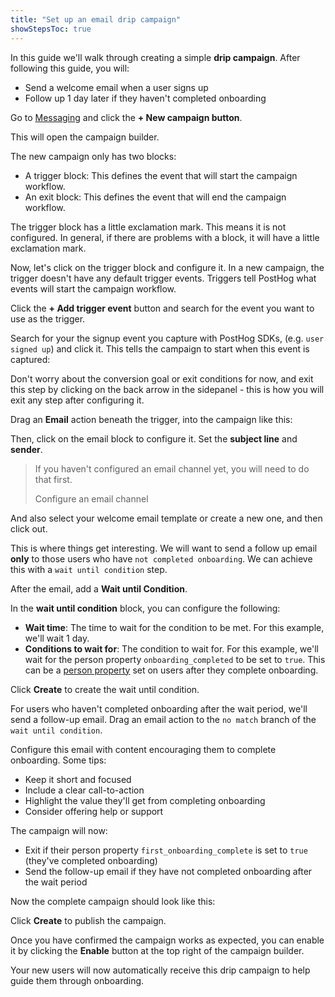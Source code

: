 ```yaml
---
title: "Set up an email drip campaign"
showStepsToc: true
---
```


In this guide we'll walk through creating a simple **drip campaign**. After following this guide, you will:
- Send a welcome email when a user signs up
- Follow up 1 day later if they haven't completed onboarding

<Steps>

<Step title="Create a campaign" badge="required">

Go to [Messaging](https://app.posthog.com/messaging/campaigns/new/workflow) and click the **+ New campaign button**.  

<ProductScreenshot
    imageLight="https://res.cloudinary.com/dmukukwp6/image/upload/w_1600,c_limit,q_auto,f_auto/messaging_new_campaign_light_c1f7b79b46.png"
    imageDark="https://res.cloudinary.com/dmukukwp6/image/upload/w_1600,c_limit,q_auto,f_auto/messaging_new_campaign_dark_6a4ea06e58.png"
    classes="rounded"
    alt="Click the New Campaign button"
/>

This will open the campaign builder. 

The new campaign only has two blocks:
- A trigger block: This defines the event that will start the campaign workflow.
- An exit block: This defines the event that will end the campaign workflow.

<ProductScreenshot
    imageLight="https://res.cloudinary.com/dmukukwp6/image/upload/w_1600,c_limit,q_auto,f_auto/new_campaign_light_acfabde4ca.png"
    imageDark="https://res.cloudinary.com/dmukukwp6/image/upload/w_1600,c_limit,q_auto,f_auto/new_campaign_dark_8ed34dd06e.png"
    classes="rounded"
    alt="Fresh campaign with trigger block"
/>

The trigger block has a little exclamation mark. This means it is not configured. In general, if there are problems with a block, it will have a little exclamation mark.

</Step>

<Step title="Set the trigger" badge="required">

Now, let's click on the trigger block and configure it. In a new campaign, the trigger doesn't have any default trigger events. Triggers tell PostHog what events will start the campaign workflow.

<ProductScreenshot
    imageLight="https://res.cloudinary.com/dmukukwp6/image/upload/w_1600,c_limit,q_auto,f_auto/trigger_settings_light_40e539b7ee.png"
    imageDark="https://res.cloudinary.com/dmukukwp6/image/upload/w_1600,c_limit,q_auto,f_auto/trigger_settings_dark_02b15cd094.png"
    classes="rounded"
    alt="Trigger warning that event is required"
/>

Click the **+ Add trigger event** button and search for the event you want to use as the trigger. 

Search for your the signup event you capture with PostHog SDKs, (e.g. `user signed up`) and click it. This tells the campaign to start when this event is captured:

<ProductScreenshot
    imageLight="https://res.cloudinary.com/dmukukwp6/image/upload/c_crop,g_north,h_0.9,w_1.0/w_1600,c_limit,q_auto,f_auto/messaging_new_campaign_event_select_light_a08c890a53.png"
    imageDark="https://res.cloudinary.com/dmukukwp6/image/upload/c_crop,g_north,h_0.9,w_1.0/w_1600,c_limit,q_auto,f_auto/messaging_new_campaign_event_select_dark_be58972ba1.png"
    classes="rounded"
    alt="Trigger event configuration"
/>

Don't worry about the conversion goal or exit conditions for now, and exit this step by clicking on the back arrow in the sidepanel - this is how you will exit any step after configuring it.

<ProductScreenshot
    imageLight="https://res.cloudinary.com/dmukukwp6/image/upload/c_crop,h_0.3,w_0.4,x_0.25,y_0.13/messaging_new_campaign_event_select_light_a08c890a53.png"
    imageDark="https://res.cloudinary.com/dmukukwp6/image/upload/c_crop,h_0.3,w_0.4,x_0.25,y_0.13/w_1600,c_limit,q_auto,f_auto/messaging_new_campaign_event_select_dark_be58972ba1.png"
    classes="rounded"
    alt="Back arrow in sidepanel"
/>

</Step>

<Step title="Send the first email" badge="required">

Drag an **Email** action beneath the trigger, into the campaign like this:
<ProductScreenshot
    imageLight="https://res.cloudinary.com/dmukukwp6/image/upload/w_1600,c_limit,q_auto,f_auto/new_email_light_98795f1414.png"
    imageDark="https://res.cloudinary.com/dmukukwp6/image/upload/w_1600,c_limit,q_auto,f_auto/new_email_dark_e2811207c7.png"
    classes="rounded"
    alt="Dragging email action"
/>

Then, click on the email block to configure it. Set the **subject line** and **sender**.

<ProductScreenshot
    imageLight="https://res.cloudinary.com/dmukukwp6/image/upload/w_1600,c_limit,q_auto,f_auto/configure_email_template_light_ed7a551fec.png"
    imageDark="https://res.cloudinary.com/dmukukwp6/image/upload/w_1600,c_limit,q_auto,f_auto/configure_email_template_dark_a58f62c95f.png"
    classes="rounded"
    alt="Configure email template"
/>

> If you haven't configured an email channel yet, you will need to do that first.
> 
> <CallToAction className="mb-4" type="primary" to="/docs/messaging/configure-channels">
>   Configure an email channel
> </CallToAction>
> 

And also select your welcome email template or create a new one, and then click out.

<ProductScreenshot
    imageLight="https://res.cloudinary.com/dmukukwp6/image/upload/w_1600,c_limit,q_auto,f_auto/email_template_editor_811f405d88.png"
    imageDark="https://res.cloudinary.com/dmukukwp6/image/upload/w_1600,c_limit,q_auto,f_auto/email_template_editor_dark_24acb77e74.png"
    classes="rounded"
    alt="Email template selection"
/>

</Step>

<Step title="Wait until condition branch" badge="required">

This is where things get interesting. We will want to send a follow up email **only** to those users who have `not completed onboarding`. We can achieve this with a `wait until condition` step.

After the email, add a **Wait until Condition**.  

<ProductScreenshot
    imageLight="https://res.cloudinary.com/dmukukwp6/image/upload/w_1600,c_limit,q_auto,f_auto/us_posthog_com_project_198052_messaging_campaigns_new_workflow_mode_build_and_node_action_wait_until_condition_bf71d044_c8e3_439f_88ed_39144053dc6c_11e113cc7a.png"
    imageDark="https://res.cloudinary.com/dmukukwp6/image/upload/w_1600,c_limit,q_auto,f_auto/us_posthog_com_project_198052_messaging_campaigns_new_workflow_mode_build_and_node_action_wait_until_condition_bf71d044_c8e3_439f_88ed_39144053dc6c_1_0b01bed325.png"
    classes="rounded"
    alt="Adding wait until condition"
/>

In the **wait until condition** block, you can configure the following:
- **Wait time**: The time to wait for the condition to be met. For this example, we'll wait 1 day.
- **Conditions to wait for**: The condition to wait for. For this example, we'll wait for the person property `onboarding_completed` to be set to `true`. This can be a [person property](/docs/product-analytics/person-properties) set on users after they complete onboarding. 

Click **Create** to create the wait until condition.

</Step>

<Step title="Add follow up email" badge="required">

For users who haven't completed onboarding after the wait period, we'll send a follow-up email. Drag an email action to the `no match` branch of the `wait until condition`.

<ProductScreenshot
    imageLight="https://res.cloudinary.com/dmukukwp6/image/upload/w_1600,c_limit,q_auto,f_auto/add_condition_email_light_e9e592cb19.png"
    imageDark="https://res.cloudinary.com/dmukukwp6/image/upload/w_1600,c_limit,q_auto,f_auto/add_condition_email_dark_0b6917818c.png"
    classes="rounded"
    alt="Adding follow up email"
/>

Configure this email with content encouraging them to complete onboarding. Some tips:

- Keep it short and focused
- Include a clear call-to-action
- Highlight the value they'll get from completing onboarding
- Consider offering help or support

The campaign will now:
- Exit if their person property `first_onboarding_complete` is set to `true` (they've completed onboarding)
- Send the follow-up email if they have not completed onboarding after the wait period

</Step>

<Step title="Review and launch" badge="required">

Now the complete campaign should look like this:

<ProductScreenshot
    imageLight="https://res.cloudinary.com/dmukukwp6/image/upload/w_2000,c_limit,q_auto,f_auto/email_drip_overview_light_a84567a8f9.png"
    imageDark="https://res.cloudinary.com/dmukukwp6/image/upload/w_2000,c_limit,q_auto,f_auto/email_drip_overview_dark_2bb57406d6.png"
    classes="rounded"
    alt="Complete campaign workflow"
/>

Click **Create** to publish the campaign. 

</Step>

<Step title="Enable the campaign" badge="required">

Once you have confirmed the campaign works as expected, you can enable it by clicking the **Enable** button at the top right of the campaign builder.

Your new users will now automatically receive this drip campaign to help guide them through onboarding.

</Step>

</Steps>